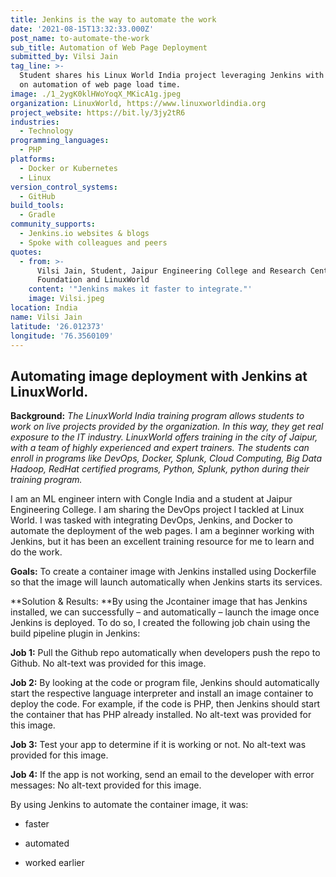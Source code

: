 ```yaml
---
title: Jenkins is the way to automate the work
date: '2021-08-15T13:32:33.000Z'
post_name: to-automate-the-work
sub_title: Automation of Web Page Deployment
submitted_by: Vilsi Jain
tag_line: >-
  Student shares his Linux World India project leveraging Jenkins with a focus
  on automation of web page load time.
image: ./1_2ygK0klHWoYoqX_MKicA1g.jpeg
organization: LinuxWorld, https://www.linuxworldindia.org
project_website: https://bit.ly/3jy2tR6
industries:
  - Technology
programming_languages:
  - PHP
platforms:
  - Docker or Kubernetes
  - Linux
version_control_systems:
  - GitHub
build_tools:
  - Gradle
community_supports:
  - Jenkins.io websites & blogs
  - Spoke with colleagues and peers
quotes:
  - from: >-
      Vilsi Jain, Student, Jaipur Engineering College and Research Centre
      Foundation and LinuxWorld
    content: '"Jenkins makes it faster to integrate."'
    image: Vilsi.jpeg
location: India
name: Vilsi Jain
latitude: '26.012373'
longitude: '76.3560109'
---
```

## Automating image deployment with Jenkins at LinuxWorld.

**Background:** *The LinuxWorld India training program allows students to work on live projects provided by the organization. In this way, they get real exposure to the IT industry. LinuxWorld offers training in the city of Jaipur, with a team of highly experienced and expert trainers. The students can enroll in programs like DevOps, Docker, Splunk, Cloud Computing, Big Data Hadoop, RedHat certified programs, Python, Splunk, python during their training program.*

I am an ML engineer intern with Congle India and a student at Jaipur Engineering College. I am sharing the DevOps project I tackled at Linux World. I was tasked with integrating DevOps, Jenkins, and Docker to automate the deployment of the web pages. I am a beginner working with Jenkins, but it has been an excellent training resource for me to learn and do the work.

**Goals:** To create a container image with Jenkins installed using Dockerfile so that the image will launch automatically when Jenkins starts its services.

<Testimonal idx="0" />

**Solution & Results: **By using the Jcontainer image that has Jenkins installed, we can successfully – and automatically – launch the image once Jenkins is deployed. To do so, I created the following job chain using the build pipeline plugin in Jenkins:

**Job 1:** Pull the Github repo automatically when developers push the repo to Github. No alt-text was provided for this image.

**Job 2:** By looking at the code or program file, Jenkins should automatically start the respective language interpreter and install an image container to deploy the code. For example, if the code is PHP, then Jenkins should start the container that has PHP already installed. No alt-text was provided for this image.

**Job 3:** Test your app to determine if it is working or not. No alt-text was provided for this image.

**Job 4:** If the app is not working, send an email to the developer with error messages: No alt-text provided for this image.

By using Jenkins to automate the container image, it was:

-   faster

-   automated

-   worked earlier
